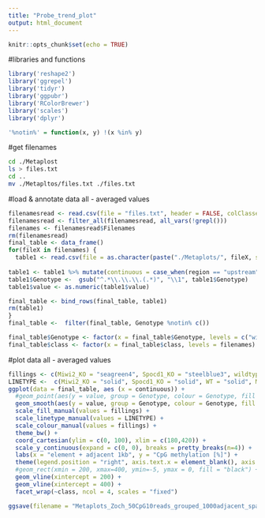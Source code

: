 ```yaml
---
title: "Probe_trend_plot"
output: html_document
---
```


```r
knitr::opts_chunk$set(echo = TRUE)
```
#libraries and functions
```r
library('reshape2')
library('ggrepel')
library('tidyr')
library('ggpubr')
library('RColorBrewer')
library('scales')
library('dplyr')

'%notin%' = function(x, y) !(x %in% y)
```
#get filenames
```bash
cd ./Metaplost
ls > files.txt
cd ..
mv ./Metapltos/files.txt ./files.txt
```

#load & annotate data all - averaged values
```r
filenamesread <- read.csv(file = "files.txt", header = FALSE, colClasses = "character", col.names = "Filenames") %>% filter(Filenames %notin% c("files.txt"))
filenamesread <- filter_all(filenamesread, all_vars(!grepl()))
filenames <- filenamesread$Filenames
rm(filenamesread)
final_table <- data_frame()
for(fileX in filenames) {
  table1 <- read.csv(file = as.character(paste("./Metaplots/", fileX, sep = "")) ,sep= "\t", header = TRUE, row.names = NULL ,  colClasses = c( "character", "integer", "NULL", rep("numeric", 9)))
   
table1 <- table1 %>% mutate(continuous = case_when(region == "upstream" ~ bin+0, region == "central" ~ bin+200, region == "downstream" ~ bin+400, TRUE ~ as.double(bin))) %>% mutate(class = paste(fileX)) %>% melt(id.vars = c("region", "bin", "continuous", "class"), measure.vars = seq(3, 11,1), variable.name = "Genotype")
table1$Genotype <-  gsub("^.*\\.\\.\\.(.*)", "\\1", table1$Genotype)
table1$value <- as.numeric(table1$value)

final_table <- bind_rows(final_table, table1)
rm(table1)
}
final_table <-  filter(final_table, Genotype %notin% c())

final_table$Genotype <- factor(x = final_table$Genotype, levels = c("wildtype", "Dnmt3L_ctrl","Dnmt3C_ctrl", "Miwi2_KO", "Spocd1-KO", "Mili_KO", "Dnmt3C_KO", "Dnmt3L_KO"))
final_table$class <- factor(x = final_table$class, levels = filenames)
```

#plot data all - averaged values
```r
fillings <- c(Miwi2_KO = "seagreen4", Spocd1_KO = "steelblue3", wildtype = "black", Mili_KO = "chocolate3", Dnmt3L_KO = "gray50", Dnmt3C_KO = "firebrick3", Dnmt3L_ctrl = "gray80", Dnmt3C_ctrl = "gray80" )
LINETYPE <-  c(Miwi2_KO = "solid", Spocd1_KO = "solid", WT = "solid", Mili_KO = "solid", Dnmt3L_KO = "solid", Dnmt3C_KO = "solid", Dnmt3L_ctrl = "41", Dnmt3C_ctrl = "solid" )
ggplot(data = final_table, aes (x = continuous)) +
  #geom_point(aes(y = value, group = Genotype, colour = Genotype, fill = Genotype, alpha = 0.7)) +
  geom_smooth(aes(y = value, group = Genotype, colour = Genotype, fill = Genotype, alpha = 0.6, linetype = Genotype), method = "auto", span = 0.05, formula = y ~ x, se = FALSE, alpha = 0.4, size = 2 ) +
  scale_fill_manual(values = fillings) +
  scale_linetype_manual(values = LINETYPE) +
  scale_colour_manual(values = fillings) +
  theme_bw() +
  coord_cartesian(ylim = c(0, 100), xlim = c(180,420)) +
  scale_y_continuous(expand = c(0, 0), breaks = pretty_breaks(n=4)) +
  labs(x = "element + adjacent 1kb", y = "CpG methylation [%]") +
  theme(legend.position = "right", axis.text.x = element_blank(), axis.line.x = element_line(), axis.ticks.x = element_blank()) +
  #geom_rect(xmin = 200, xmax=400, ymin=-5, ymax = 0, fill = "black") +
  geom_vline(xintercept = 200) +
  geom_vline(xintercept = 400) +
  facet_wrap(~class, ncol = 4, scales = "fixed")

ggsave(filename = "Metaplots_Zoch_50CpG10reads_grouped_1000adjacent_span0.05.pdf", scale=1, width=55, height=30, units = "cm")
```

